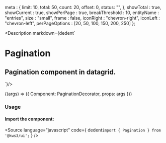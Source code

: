 
  meta : {
    limit: 10,
    total: 50,
    count: 20,
    offset: 0,
    status: "",
  },
  showTotal : true,
  showCurrent : true,
  showPerPage : true,
  breakThreshold : 10,
  entityName : "entries",
  size : "small",
  frame : false,
  iconRight : "chevron-right",
  iconLeft : "chevron-left",
  perPageOptions : [20, 50, 100, 150, 200, 250]
};

<Meta
  title="Datagrid/Pagination"
  component={Pagination}
  args={args}
  argTypes={{}}
/>

<Description markdown={dedent`
# Pagination
## Pagination component in datagrid.
`}/>

<Canvas>
  <Story
  name="Pagination"
  args={args}
  >
  {(args) => ({
    Component: PaginationDecorator,
    props: args
  })}
  </Story>
</Canvas>

<ArgsTable story="Pagination" />


### Usage
#### Import the component:
<Source
  language="javascript"
  code={
    dedent`import { Pagination } from '@kws3/ui';`
  }
/>